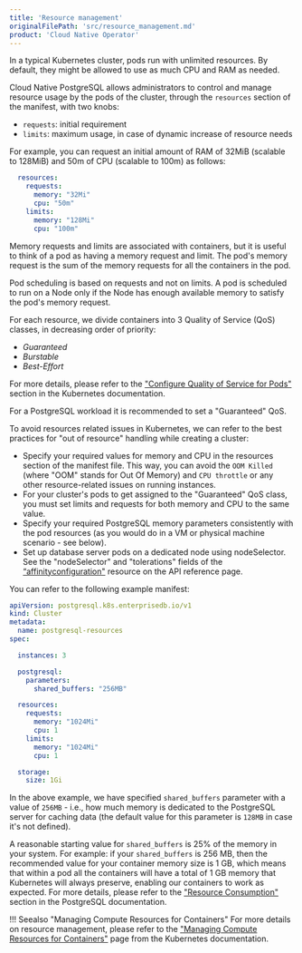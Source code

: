 ```yaml
---
title: 'Resource management'
originalFilePath: 'src/resource_management.md'
product: 'Cloud Native Operator'
---
```


In a typical Kubernetes cluster, pods run with unlimited resources. By default,
they might be allowed to use as much CPU and RAM as needed.

Cloud Native PostgreSQL allows administrators to control and manage resource usage by the pods of the cluster,
through the `resources` section of the manifest, with two knobs:

- `requests`: initial requirement
- `limits`: maximum usage, in case of dynamic increase of resource needs

For example, you can request an initial amount of RAM of 32MiB (scalable to 128MiB) and 50m of CPU (scalable to 100m)
as follows:

```yaml
  resources:
    requests:
      memory: "32Mi"
      cpu: "50m"
    limits:
      memory: "128Mi"
      cpu: "100m"
```

Memory requests and limits are associated with containers, but it is useful to think of a pod as having a memory request
and limit. The pod's memory request is the sum of the memory requests for all the containers in the pod.

Pod scheduling is based on requests and not on limits. A pod is scheduled to run on a Node only if the Node has enough
available memory to satisfy the pod's memory request.

For each resource, we divide containers into 3 Quality of Service (QoS) classes, in decreasing order of priority:

- *Guaranteed*
- *Burstable*
- *Best-Effort*

For more details, please refer to the ["Configure Quality of Service for Pods"](https://kubernetes.io/docs/tasks/configure-pod-container/quality-service-pod/#qos-classes)
section in the Kubernetes documentation.

For a PostgreSQL workload it is recommended to set a "Guaranteed" QoS.

To avoid resources related issues in Kubernetes, we can refer to the best practices for "out of resource" handling
while creating a cluster:

-  Specify your required values for memory and CPU in the resources section of the manifest file.
   This way, you can avoid the `OOM Killed` (where "OOM" stands for Out Of Memory) and `CPU throttle` or any other
   resource-related issues on running instances.
-  For your cluster's pods to get assigned to the "Guaranteed" QoS class, you must set limits and requests
   for both memory and CPU to the same value.
-  Specify your required PostgreSQL memory parameters consistently with the pod resources (as you would do
   in a VM or physical machine scenario - see below).
-  Set up database server pods on a dedicated node using nodeSelector.
   See the "nodeSelector" and "tolerations" fields of the
   [“affinityconfiguration"](api_reference.md#affinityconfiguration) resource on the API reference page.

You can refer to the following example manifest:

```yaml
apiVersion: postgresql.k8s.enterprisedb.io/v1
kind: Cluster
metadata:
  name: postgresql-resources
spec:

  instances: 3

  postgresql:
    parameters:
      shared_buffers: "256MB"

  resources:
    requests:
      memory: "1024Mi"
      cpu: 1
    limits:
      memory: "1024Mi"
      cpu: 1

  storage:
    size: 1Gi
```

In the above example, we have specified `shared_buffers` parameter with a value of `256MB` - i.e., how much memory is
dedicated to the PostgreSQL server for caching data (the default value for this parameter is `128MB` in case
it's not defined).

A reasonable starting value for `shared_buffers` is 25% of the memory in your system.
For example: if your `shared_buffers` is 256 MB, then the recommended value for your container memory size is 1 GB,
which means that within a pod all the containers will have a total of 1 GB memory that Kubernetes will always preserve,
enabling our containers to work as expected.
For more details, please refer to the ["Resource Consumption"](https://www.postgresql.org/docs/current/runtime-config-resource.html)
section in the PostgreSQL documentation.

!!! Seealso "Managing Compute Resources for Containers"
    For more details on resource management, please refer to the
    ["Managing Compute Resources for Containers"](https://kubernetes.io/docs/concepts/configuration/manage-compute-resources-container/)
    page from the Kubernetes documentation.